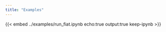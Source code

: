 ```yaml
---
title: "Examples"
---
```


{{< embed ../examples/run_fiat.ipynb echo:true output:true keep-ipynb >}}